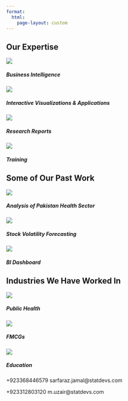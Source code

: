 ```yaml
---
format:
  html:
    page-layout: custom
---
```


```{=html}
<!--
::: {#captions}
Data
:::

::: {#captions}

Insights

:::

::: {#captions}

Impact

:::
-->
```
<h2>Our Expertise</h2>

::: {#our-expertise .grid}
::: g-col-6
<img src="images/1st-icon.png" class="card-img-top"/>

<h5 class="card-title">

Business Intelligence

</h5>
:::

::: g-col-6
<img src="images/2nd-icon.png" class="card-img-top"/>

<h5 class="card-title">

Interactive Visualizations & Applications

</h5>
:::

::: g-col-6
<img src="images/3rd-icon.png" class="card-img-top"/>

<h5 class="card-title">

Research Reports

</h5>
:::

::: g-col-6
<img src="images/4th-icon.png" class="card-img-top"/>

<h5 class="card-title">

Training

</h5>
:::
:::

<h2>Some of Our Past Work</h2>

::: {#past-work .grid}
::: g-col-4
::: card
<img src="images/health.png" class="card-img-top"/>

<h5 class="card-title">

Analysis of Pakistan Health Sector

</h5>
:::
:::

::: g-col-4
::: card
<img src="images/stock.png" class="card-img-top"/>

<h5 class="card-title">

Stock Volatility Forecasting

</h5>
:::
:::

::: g-col-4
::: card
<img src="images/dashboard.png" class="card-img-top"/>

<h5 class="card-title">

BI Dashboard

</h5>
:::
:::
:::

<h2>Industries We Have Worked In</h2>

::: {#industries .grid}
::: g-col-4
<img src="images/public-health.png"/>

<h5>Public Health</h5>
:::

::: g-col-4
<img src="images/fmcg.png"/>

<h5>FMCGs</h5>
:::

::: g-col-4
<img src="images/education.png"/>

<h5>Education</h5>
:::
:::

:::{#footer .grid} 


<p>+923368446579 sarfaraz.jamal@statdevs.com</p>

<p>+923312803120 m.uzair@statdevs.com</p>

:::
